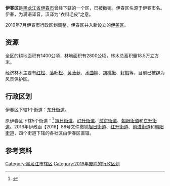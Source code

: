 {{Infobox China County
| county = 伊春区
| usedname = 
| nameorigin = 
| Photo = File:伊春一中外景.jpg
| Photoname = 
| map =
| map_caption = 
| Pinyin =  Yíchūn Qū
| Belong = [[中国|中国]][[黑龙江省|黑龙江省]][[伊春市|伊春市]]
| Types = [[市辖区|市辖区]]
| admincode =  230702
| founded = 
| seat = 
| officerTitle = 
| officer = 
| officerTitle2 = 
| officer2 = 
| division = 4
| town = 
| township = 
| subdistrict = 4
| dialect = 
| post code = 153000
| phone code = 458
| coordinate = 
| area = 100平方千米
| area land = 
| area water = 
| census yr = 2010
| pop = 146074
| density =  
| GDP = 
| GDP_as_of = 
| GDPPC = 
| carlicense = 黑F
| web = www.ycycq.gov.cn
| web_title = 伊春区政府网
}}
'''伊春区'''是[[黑龙江省|黑龙江省]][[伊春市|伊春市]]曾经下辖的一个区，已被撤销。伊春区名源于伊春市名。伊春，为满语译音，汉译为“衣料毛皮”之意。

2019年7月伊春市行政区划调整，伊春区并入新设立的[[伊美区|伊美区]]。

==资源==
全区的耕地面积有1400公顷，林地面积有2800公顷，林木总蓄积量18.5万立方米。

经济林木主要有[[红松|红松]]、[[落叶松|落叶松]]、[[黄菠萝|黄菠萝]]、[[水曲柳|水曲柳]]、[[胡桃揪|胡桃揪]]、[[籽椴|籽椴]]等，目前已被辟为风景保护区。

== 行政区划 ==

伊春区下辖1个街道：[[东升街道_(伊春市伊春区)|东升街道]]。

原伊春区下辖5个街道：<ref>{{PRC admin/ref sgc|23/07/02/000/000}}</ref>
[[旭日街道_(伊春市)|旭日街道]]、[[红升街道|红升街道]]、[[前进街道_(伊春市)|前进街道]]、[[朝阳街道_(伊春市)|朝阳街道]]和[[东升街道_(伊春市伊春区)|东升街道]]。2016年伊政函【2016】88号文件撤销[[旭日街道_(伊春市)|旭日街道]]、[[红升街道|红升街道]]、[[前进街道_(伊春市)|前进街道]]和[[朝阳街道_(伊春市)|朝阳街道]]，四个街道下辖的各社区由伊春区直辖。

==参考资料==
{{reflist}}

{{PRC admin/navcat|23/07/02/003/000}}
{{黑龙江行政区划}}

[[Category:黑龙江市辖区|Category:黑龙江市辖区]]
[[Category:2019年废除的行政区划|Category:2019年废除的行政区划]]